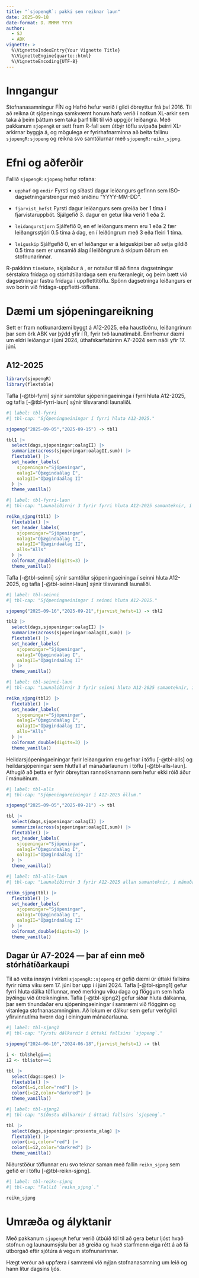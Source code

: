 ```yaml
---
title: "`sjopengR`: pakki sem reiknar laun"
date: 2025-09-18
date-format: D. MMMM YYYY
author: 
  - SJ
  - ABK
vignette: >
  %\VignetteIndexEntry{Your Vignette Title}
  %\VignetteEngine{quarto::html}
  %\VignetteEncoding{UTF-8}
---
```


# Inngangur

Stofnanasamningur FÍN og Hafró hefur verið í gildi óbreyttur frá því 2016. Til að reikna út sjópeninga samkvæmt honum hafa verið í notkun XL-arkir sem taka á þeim þáttum sem taka þarf tillit til við uppgjör leiðangra. Með pakkanum `sjopengR` er sett fram R-fall sem útbýr töflu svipaða þeirri XL-arkirnar byggja á, og mögulega er fyrirhafnarminna að beita fallinu `sjopengR:sjopeng` og reikna svo samtölurnar með `sjopengR:reikn_sjpng`.

# Efni og aðferðir

Fallið `sjopengR:sjopeng` hefur rofana:

- `upphaf` og `endir` Fyrsti og síðasti dagur leiðangurs gefinnn sem ISO-dagsetningarstrengur með sniðinu "YYYY-MM-DD".

- `fjarvist_hefst` Fyrsti dagur leiðangurs sem greiða ber 1 tíma í fjarvistaruppbót. Sjálgefið 3. dagur en getur líka verið 1 eða 2.

- `leidangurstjorn` Sjálfefið 0, en ef leiðangurs menn eru 1 eða 2 fær leiðangrsstjóri 0.5 tíma á dag, en í leiðöngrum með 3 eða fleiri 1 tíma.

- `leiguskip` Sjálfgefið 0, en ef leiðangur er á leiguskipi ber að setja gildið 0.5 tíma sem er umsamið álag í leiðöngrum á skipum öðrum en stofnunarinnar.

R-pakkinn `timeDate`, skjalaður á [](https://geobosh.github.io/timeDateDoc/), er notaður til að finna dagsetningar sérstakra frídaga og stórhátíðardaga sem eru færanlegir, og þeim bætt við dagsetningar fastra frídaga í uppflettitöflu. Spönn dagsetninga leiðangurs er svo borin við frídaga-uppfletti-töfluna.

# Dæmi um sjópeningareikning

Sett er fram notkunardæmi byggt á A12-2025, eða haustloðnu, leiðangrinum þar sem örk ABK var þýdd yfir í R, fyrir tvö launatímabil. Ennfremur dæmi um eldri leiðangur í júní 2024, úthafskarfatúrinn A7-2024 sem náði yfir 17. júní.

## A12-2025

```r
library(sjopengR)
library(flextable)
```

Tafla [-@tbl-fyrri] sýnir samtölur sjópeningaeininga í fyrri hluta A12-2025, og tafla [-@tbl-fyrri-laun] sýnir tilsvarandi launaliði.

```r
#| label: tbl-fyrri
#| tbl-cap: "Sjópeningaeiningar í fyrri hluta A12-2025."

sjopeng("2025-09-05","2025-09-15") -> tbl1

tbl1 |>
  select(dags,sjopeningar:oalagII) |>
  summarize(across(sjopeningar:oalagII,sum)) |>
  flextable() |>
  set_header_labels(
    sjopeningar="Sjópeningar",
    oalagI="Óþægindaálag I",
    oalagII="Óþægindaálag II"
  ) |>
  theme_vanilla()
```


```r
#| label: tbl-fyrri-laun
#| tbl-cap: "Launaliðirnir 3 fyrir fyrri hluta A12-2025 samanteknir, í mánaðarlaunum."

reikn_sjpng(tbl1) |>
  flextable() |>
  set_header_labels(
    sjopeningar="Sjópeningar",
    oalagI="Óþægindaálag I",
    oalagII="Óþægindaálag II",
    alls="Alls"
  ) |>
  colformat_double(digits=3) |>
  theme_vanilla()
```

Tafla [-@tbl-seinni] sýnir samtölur sjópeningaeininga í seinni hluta A12-2025, og tafla [-@tbl-seinni-laun] sýnir tilsvarandi launaliði.


```r
#| label: tbl-seinni
#| tbl-cap: "Sjópeningaeiningar í seinni hluta A12-2025."

sjopeng("2025-09-16","2025-09-21",fjarvist_hefst=1) -> tbl2

tbl2 |>
  select(dags,sjopeningar:oalagII) |>
  summarize(across(sjopeningar:oalagII,sum)) |>
  flextable() |>
  set_header_labels(
    sjopeningar="Sjópeningar",
    oalagI="Óþægindaálag I",
    oalagII="Óþægindaálag II"
  ) |>
  theme_vanilla()
```


```r
#| label: tbl-seinni-laun
#| tbl-cap: "Launaliðirnir 3 fyrir seinni hluta A12-2025 samanteknir, í mánaðarlaunum."

reikn_sjpng(tbl2) |>
  flextable() |>
  set_header_labels(
    sjopeningar="Sjópeningar",
    oalagI="Óþægindaálag I",
    oalagII="Óþægindaálag II",
    alls="Alls"
  ) |>
  colformat_double(digits=3) |>
  theme_vanilla()
```

Heildarsjópeningaeiningar fyrir leiðangurinn eru gefnar í töflu [-@tbl-alls] og heildarsjópeningar sem hlutfall af mánaðarlaunum í töflu [-@tbl-alls-laun]. Athugið að þetta er fyrir óbreyttan rannsóknamann sem hefur ekki róið áður í mánuðinum.

```r
#| label: tbl-alls
#| tbl-cap: "Sjópeningareiningar í A12-2025 öllum."

sjopeng("2025-09-05","2025-09-21") -> tbl

tbl |>
  select(dags,sjopeningar:oalagII) |>
  summarize(across(sjopeningar:oalagII,sum)) |>
  flextable() |>
  set_header_labels(
    sjopeningar="Sjópeningar",
    oalagI="Óþægindaálag I",
    oalagII="Óþægindaálag II"
  ) |>
  theme_vanilla()
```

```r
#| label: tbl-alls-laun
#| tbl-cap: "Launaliðirnir 3 fyrir A12-2025 allan samanteknir, í mánaðarlaunum ."

reikn_sjpng(tbl) |>
  flextable() |>
  set_header_labels(
    sjopeningar="Sjópeningar",
    oalagI="Óþægindaálag I",
    oalagII="Óþægindaálag II"
  ) |>
  colformat_double(digits=3) |>
  theme_vanilla()
```

## Dagar úr A7-2024 --- þar af einn með stórhátíðarkaupi

Til að veita innsýn í virkni `sjopengR::sjopeng` er gefið dæmi úr úttaki fallsins fyrir rúma viku sem 17. júní bar upp í í júní 2024. Tafla [-@tbl-sjpng1] gefur fyrri hluta dálka töflunnar, með merkingu viku daga og flöggum sem hafa þýðingu við útreikninginn. Tafla [-@tbl-sjpng2] gefur síðar hluta dálkanna, þar sem tínundaðar eru sjópeningaeiningar í samræmi við flögginn og vitanlega stofnanasamninginn. Að lokum er dálkur sem gefur verðgildi yfirvinnutíma hvern dag í einingum mánaðarlauna.

```r
#| label: tbl-sjpng1
#| tbl-cap: "Fyrstu dálkarnir í úttaki fallsins `sjopeng`."

sjopeng("2024-06-10","2024-06-18",fjarvist_hefst=1) -> tbl

i <- tbl$helgi==1
i2 <- tbl$stor==1

tbl |>
  select(dags:spes) |>
  flextable() |>
  color(i=i,color="red") |>
  color(i=i2,color="darkred") |>
  theme_vanilla()
```

```r
#| label: tbl-sjpng2
#| tbl-cap: "Síðustu dálkarnir í úttaki fallsins `sjopeng`."

tbl |>
  select(dags,sjopeningar:prosentu_alag) |>
  flextable() |>
  color(i=i,color="red") |>
  color(i=i2,color="darkred") |>
  theme_vanilla()

```
Niðurstöður töflunnar eru svo teknar saman með fallin `reikn_sjpng` sem gefið er í töflu [-@tbl-reikn-sjpng].

```r
#| label: tbl-reikn-sjpng
#| tbl-cap: "Fallið `reikn_sjpng`."

reikn_sjpng
```


# Umræða og ályktanir

Með pakkanum `sjopengR` hefur verið útbúið tól til að gera betur ljóst hvað stofnun og launaumsýslu ber að greiða og hvað starfmenn eiga rétt á að fá útborgað eftir sjótúra á vegum stofnunarinnar.

Hægt verður að uppfæra í samræmi við nýjan stofnanasamning um leið og hann lítur dagsins ljós.


